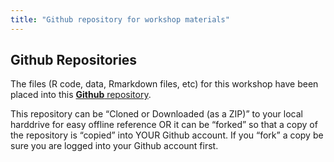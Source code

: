 ```yaml
---
title: "Github repository for workshop materials"
---
```


## <i class="fa fa-github fa-1x"></i> **Github** Repositories

The files (R code, data, Rmarkdown files, etc) for this workshop have been placed into this [**Github** repository](https://github.com/melindahiggins2000/CDCjuly2020).

This repository can be "Cloned or Downloaded (as a ZIP)" to your local harddrive for easy offline reference OR it can be "forked" so that a copy of the repository is "copied" into YOUR Github account. If you "fork" a copy be sure you are logged into your Github account first. 